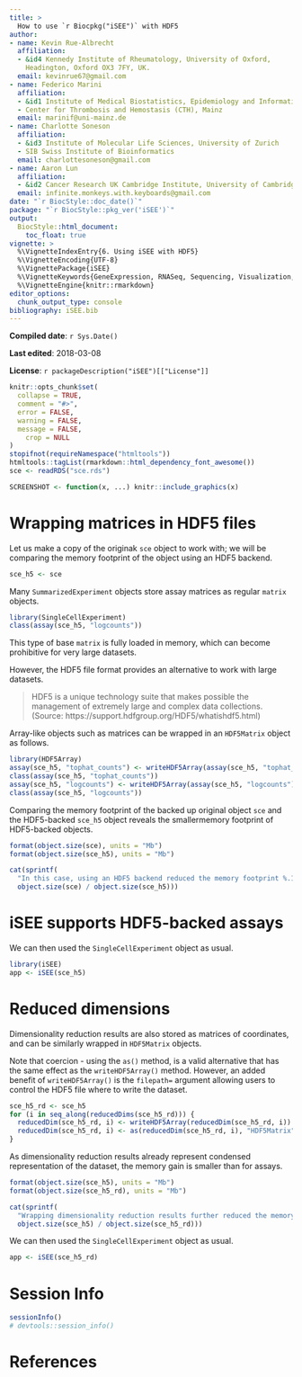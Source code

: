 ```yaml
---
title: >
  How to use `r Biocpkg("iSEE")` with HDF5
author:
- name: Kevin Rue-Albrecht
  affiliation: 
  - &id4 Kennedy Institute of Rheumatology, University of Oxford,
    Headington, Oxford OX3 7FY, UK.
  email: kevinrue67@gmail.com
- name: Federico Marini
  affiliation: 
  - &id1 Institute of Medical Biostatistics, Epidemiology and Informatics (IMBEI), Mainz
  - Center for Thrombosis and Hemostasis (CTH), Mainz
  email: marinif@uni-mainz.de
- name: Charlotte Soneson
  affiliation: 
  - &id3 Institute of Molecular Life Sciences, University of Zurich
  - SIB Swiss Institute of Bioinformatics
  email: charlottesoneson@gmail.com
- name: Aaron Lun
  affiliation: 
  - &id2 Cancer Research UK Cambridge Institute, University of Cambridge
  email: infinite.monkeys.with.keyboards@gmail.com 
date: "`r BiocStyle::doc_date()`"
package: "`r BiocStyle::pkg_ver('iSEE')`"
output: 
  BiocStyle::html_document:
    toc_float: true
vignette: >
  %\VignetteIndexEntry{6. Using iSEE with HDF5}
  %\VignetteEncoding{UTF-8}  
  %\VignettePackage{iSEE}
  %\VignetteKeywords{GeneExpression, RNASeq, Sequencing, Visualization, QualityControl, GUI}
  %\VignetteEngine{knitr::rmarkdown}
editor_options: 
  chunk_output_type: console
bibliography: iSEE.bib
---
```


**Compiled date**: `r Sys.Date()`

**Last edited**: 2018-03-08

**License**: `r packageDescription("iSEE")[["License"]]`

```r
knitr::opts_chunk$set(
  collapse = TRUE,
  comment = "#>",
  error = FALSE,
  warning = FALSE,
  message = FALSE,
    crop = NULL
)
stopifnot(requireNamespace("htmltools"))
htmltools::tagList(rmarkdown::html_dependency_font_awesome())
sce <- readRDS("sce.rds")
```

```r
SCREENSHOT <- function(x, ...) knitr::include_graphics(x)
```

# Wrapping matrices in HDF5 files

Let us make a copy of the originak `sce` object to work with; we will be comparing the memory footprint of the object using an HDF5 backend.

```r
sce_h5 <- sce
```

Many `SummarizedExperiment` objects store assay matrices as regular `matrix` objects.

```r
library(SingleCellExperiment)
class(assay(sce_h5, "logcounts"))
```

This type of base `matrix` is fully loaded in memory, which can become prohibitive for very large datasets.

However, the HDF5 file format provides an alternative to work with large datasets.

> HDF5 is a unique technology suite that makes possible the management of extremely large and complex data collections.
> (Source: https://support.hdfgroup.org/HDF5/whatishdf5.html)

Array-like objects such as matrices can be wrapped in an `HDF5Matrix` object as follows.

```r
library(HDF5Array)
assay(sce_h5, "tophat_counts") <- writeHDF5Array(assay(sce_h5, "tophat_counts"))
class(assay(sce_h5, "tophat_counts"))
assay(sce_h5, "logcounts") <- writeHDF5Array(assay(sce_h5, "logcounts"))
class(assay(sce_h5, "logcounts"))
```

Comparing the memory footprint of the backed up original object `sce` and the HDF5-backed `sce_h5` object reveals the smallermemory footprint of HDF5-backed objects.

```r
format(object.size(sce), units = "Mb")
format(object.size(sce_h5), units = "Mb")
```

```r
cat(sprintf(
  "In this case, using an HDF5 backend reduced the memory footprint %.1f-fold.",
  object.size(sce) / object.size(sce_h5)))
```

# iSEE supports HDF5-backed assays

We can then used the `SingleCellExperiment` object as usual.

```r
library(iSEE)
app <- iSEE(sce_h5)
```

# Reduced dimensions

Dimensionality reduction results are also stored as matrices of coordinates, and can be similarly wrapped in `HDF5Matrix` objects.

Note that coercion - using the `as()` method, is a valid alternative that has the same effect as the `writeHDF5Array()` method.
However, an added benefit of `writeHDF5Array()` is the `filepath=` argument allowing users to control the HDF5 file where to write the dataset.

```r
sce_h5_rd <- sce_h5
for (i in seq_along(reducedDims(sce_h5_rd))) {
  reducedDim(sce_h5_rd, i) <- writeHDF5Array(reducedDim(sce_h5_rd, i))
  reducedDim(sce_h5_rd, i) <- as(reducedDim(sce_h5_rd, i), "HDF5Matrix")
}
```

As dimensionality reduction results already represent condensed representation of the dataset, the memory gain is smaller than for assays.

```r
format(object.size(sce_h5), units = "Mb")
format(object.size(sce_h5_rd), units = "Mb")
```

```r
cat(sprintf(
  "Wrapping dimensionality reduction results further reduced the memory footprint %.1f-fold.",
  object.size(sce_h5) / object.size(sce_h5_rd)))
```

We can then used the `SingleCellExperiment` object as usual.

```r
app <- iSEE(sce_h5_rd)
```

# Session Info {.unnumbered}

```r
sessionInfo()
# devtools::session_info()
```

# References {.unnumbered}
